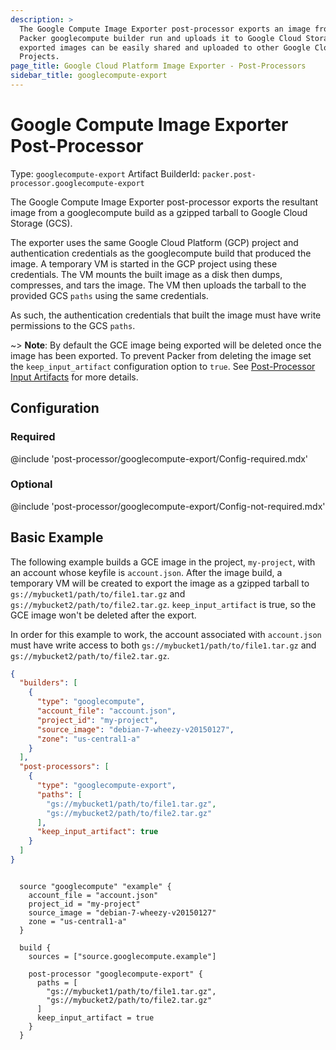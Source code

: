 ```yaml
---
description: >
  The Google Compute Image Exporter post-processor exports an image from a
  Packer googlecompute builder run and uploads it to Google Cloud Storage. The
  exported images can be easily shared and uploaded to other Google Cloud
  Projects.
page_title: Google Cloud Platform Image Exporter - Post-Processors
sidebar_title: googlecompute-export
---
```


# Google Compute Image Exporter Post-Processor

Type: `googlecompute-export`
Artifact BuilderId: `packer.post-processor.googlecompute-export`

The Google Compute Image Exporter post-processor exports the resultant image
from a googlecompute build as a gzipped tarball to Google Cloud Storage (GCS).

The exporter uses the same Google Cloud Platform (GCP) project and
authentication credentials as the googlecompute build that produced the image.
A temporary VM is started in the GCP project using these credentials. The VM
mounts the built image as a disk then dumps, compresses, and tars the image.
The VM then uploads the tarball to the provided GCS `paths` using the same
credentials.

As such, the authentication credentials that built the image must have write
permissions to the GCS `paths`.

~> **Note**: By default the GCE image being exported will be deleted once the image has been exported.
To prevent Packer from deleting the image set the `keep_input_artifact` configuration option to `true`. See [Post-Processor Input Artifacts](/packer/docs/templates/legacy_json_templates/post-processors#input-artifacts) for more details.

## Configuration

### Required

@include 'post-processor/googlecompute-export/Config-required.mdx'

### Optional

@include 'post-processor/googlecompute-export/Config-not-required.mdx'

## Basic Example

The following example builds a GCE image in the project, `my-project`, with an
account whose keyfile is `account.json`. After the image build, a temporary VM
will be created to export the image as a gzipped tarball to
`gs://mybucket1/path/to/file1.tar.gz` and
`gs://mybucket2/path/to/file2.tar.gz`. `keep_input_artifact` is true, so the
GCE image won't be deleted after the export.

In order for this example to work, the account associated with `account.json`
must have write access to both `gs://mybucket1/path/to/file1.tar.gz` and
`gs://mybucket2/path/to/file2.tar.gz`.

<Tabs>
<Tab heading="JSON">

```json
{
  "builders": [
    {
      "type": "googlecompute",
      "account_file": "account.json",
      "project_id": "my-project",
      "source_image": "debian-7-wheezy-v20150127",
      "zone": "us-central1-a"
    }
  ],
  "post-processors": [
    {
      "type": "googlecompute-export",
      "paths": [
        "gs://mybucket1/path/to/file1.tar.gz",
        "gs://mybucket2/path/to/file2.tar.gz"
      ],
      "keep_input_artifact": true
    }
  ]
}
```

</Tab>

<Tab heading="HCL2">

```hcl

  source "googlecompute" "example" {
    account_file = "account.json"
    project_id = "my-project"
    source_image = "debian-7-wheezy-v20150127"
    zone = "us-central1-a"
  }

  build {
    sources = ["source.googlecompute.example"]

    post-processor "googlecompute-export" {
      paths = [
        "gs://mybucket1/path/to/file1.tar.gz",
        "gs://mybucket2/path/to/file2.tar.gz"
      ]
      keep_input_artifact = true
    }
  }
```

</Tab>
</Tabs>
